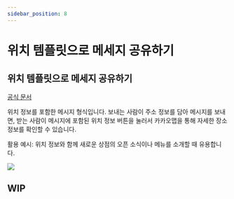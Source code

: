 ```yaml
---
sidebar_position: 8
---
```


# 위치 템플릿으로 메세지 공유하기
## 위치 템플릿으로 메세지 공유하기

[공식 문서](https://developers.kakao.com/docs/latest/ko/message/android-link#create-message)

위치 정보를 포함한 메시지 형식입니다. 보내는 사람이 주소 정보를 담아 메시지를 보내면, 받는 사람이 메시지에 포함된 위치 정보 버튼을 눌러서 카카오맵을 통해 자세한 장소 정보를 확인할 수 있습니다.

활용 예시: 위치 정보와 함께 새로운 상점의 오픈 소식이나 메뉴를 소개할 때 유용합니다.

![](https://raw.githubusercontent.com/mym0404/image-archive/master/202404220338261.webp)

## WIP